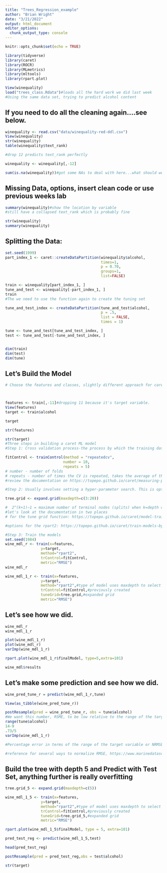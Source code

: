 ```yaml
---
title: "Trees_Regression_example"
author: "Brian Wright"
date: "3/21/2022"
output: html_document
editor_options: 
  chunk_output_type: console
---
```


```r
knitr::opts_chunk$set(echo = TRUE)
```

```r
library(tidyverse)
library(caret)
library(ROCR)
library(MLmetrics)
library(mltools)
library(rpart.plot)
```


```r
View(winequality)
load("trees_class.Rdata")#loads all the hard work we did last week
#Using the same data set, trying to predict alcohol content
```


## If you need to do all the cleaning again....see below. 
```r

winequality <- read.csv("data/winequality-red-ddl.csv")
View(winequality)
str(winequality)
table(winequality$text_rank)

#drop 12 predicts text_rank perfectly

winequality <- winequality[,-12]

sum(is.na(winequality))#got some NAs to deal with here...what should we do?
```


## Missing Data, options, insert clean code or use previous weeks lab
```r
summary(winequality)#show the location by variable
#still have a collapsed text_rank which is probably fine

str(winequality)
summary(winequality)
```


## Splitting the Data: 
```r
set.seed(1999)
part_index_1 <- caret::createDataPartition(winequality$alcohol,
                                           times=1,
                                           p = 0.70,
                                           groups=1,
                                           list=FALSE)

train <- winequality[part_index_1, ]
tune_and_test <- winequality[-part_index_1, ]
train
#The we need to use the function again to create the tuning set 

tune_and_test_index <- createDataPartition(tune_and_test$alcohol,
                                           p = .5,
                                           list = FALSE,
                                           times = 1)

tune <- tune_and_test[tune_and_test_index, ]
test <- tune_and_test[-tune_and_test_index, ]


dim(train)
dim(test) 
dim(tune)

```

## Let's Build the Model 

```r
# Choose the features and classes, slightly different approach for caret, need to create features and target sets from the training data.



features <- train[,-11]#dropping 11 because it's target variable. 
View(features)
target <- train$alcohol

target

str(features)

str(target)
#Three steps in building a caret ML model
#Step 1: Cross validation process-the process by which the training data will be used to build the initial model must be set. As seen below:

fitControl <- trainControl(method = "repeatedcv",
                          number = 10,
                          repeats = 5) 
# number - number of folds
# repeats - number of times the CV is repeated, takes the average of these repeat rounds
#review the documentation on https://topepo.github.io/caret/measuring-performance.htm

#Step 2: Usually involves setting a hyper-parameter search. This is optional and the hyper-parameters vary by model. Let's take a look at the documentation for the model we are going to use. Same search function as for classification 

tree.grid <- expand.grid(maxdepth=c(3:20))

#  2^(k+1)−1 = maximum number of terminal nodes (splits) when k=depth of the tree
#let's look at the documentation in two places 
# for the tune grid function: https://topepo.github.io/caret/model-training-and-tuning.html

#options for the rpart2: https://topepo.github.io/caret/train-models-by-tag.html#tree-based-model

#Step 3: Train the models
set.seed(1984)
wine_mdl_r <- train(x=features,
                y=target,
                method="rpart2",
                trControl=fitControl,
                metric="RMSE")
wine_mdl_r

wine_mdl_1_r <- train(x=features,
                y=target,
                method="rpart2",#type of model uses maxdepth to select a model
                trControl=fitControl,#previously created
                tuneGrid=tree.grid,#expanded grid
                metric="RMSE")
```

## Let's see how we did. 
```r
wine_mdl_r
wine_mdl_1_r

plot(wine_mdl_1_r)
plot(wine_mdl_r)
varImp(wine_mdl_1_r)

rpart.plot(wine_mdl_1_r$finalModel, type=5,extra=101)

wine_mdl$results

```

## Let's make some prediction and see how we did.
```r

wine_pred_tune_r = predict(wine_mdl_1_r,tune)

View(as_tibble(wine_pred_tune_r))

postResample(pred = wine_pred_tune_r, obs = tune$alcohol)
#We want this number, RSME, to be low relative to the range of the target variable and Rsquared to be close to 1. 
range(tune$alcohol)
14-9
.73/5
varImp(wine_mdl_1_r)

#Percentage error in terms of the range of the target variable or NRMSE

#reference for several ways to normalize RMSE, https://www.marinedatascience.co/blog/2019/01/07/normalizing-the-rmse/

```


## Build the tree with depth 5 and Predict with Test Set, anything further is really overfitting  
```r

tree.grid_5 <- expand.grid(maxdepth=c(5))

wine_mdl_1_5 <- train(x=features,
                y=target,
                method="rpart2",#type of model uses maxdepth to select a model
                trControl=fitControl,#previously created
                tuneGrid=tree.grid_5,#expanded grid
                metric="RMSE")

rpart.plot(wine_mdl_1_5$finalModel, type = 5, extra=101)

pred_test_reg <- predict(wine_mdl_1_5,test)

head(pred_test_reg)

postResample(pred = pred_test_reg,obs = test$alcohol)

str(target)

```


